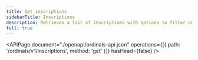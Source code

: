 ```yaml
---
title: Get inscriptions
sidebarTitle: Inscriptions
description: Retrieves a list of inscriptions with options to filter and sort results.
full: true
---
```


<APIPage
  document="./openapi/ordinals-api.json"
  operations={[{ path: '/ordinals/v1/inscriptions', method: 'get' }]}
  hasHead={false}
/>